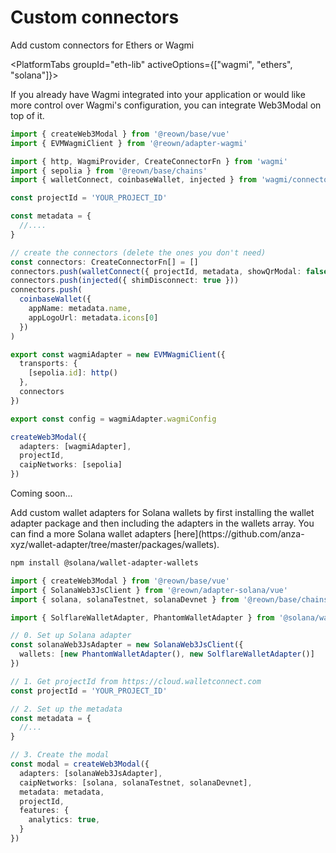 
# Custom connectors

Add custom connectors for Ethers or Wagmi

<PlatformTabs groupId="eth-lib" activeOptions={["wagmi", "ethers", "solana"]}>
<PlatformTabItem value="wagmi">

If you already have Wagmi integrated into your application or would like more control over Wagmi's configuration, you can integrate Web3Modal on top of it.

```ts
import { createWeb3Modal } from '@reown/base/vue'
import { EVMWagmiClient } from '@reown/adapter-wagmi'

import { http, WagmiProvider, CreateConnectorFn } from 'wagmi'
import { sepolia } from '@reown/base/chains'
import { walletConnect, coinbaseWallet, injected } from 'wagmi/connectors'

const projectId = 'YOUR_PROJECT_ID'

const metadata = {
  //....
}

// create the connectors (delete the ones you don't need)
const connectors: CreateConnectorFn[] = []
connectors.push(walletConnect({ projectId, metadata, showQrModal: false })) // showQrModal must be false
connectors.push(injected({ shimDisconnect: true }))
connectors.push(
  coinbaseWallet({
    appName: metadata.name,
    appLogoUrl: metadata.icons[0]
  })
)

export const wagmiAdapter = new EVMWagmiClient({
  transports: {
    [sepolia.id]: http()
  },
  connectors
})

export const config = wagmiAdapter.wagmiConfig

createWeb3Modal({
  adapters: [wagmiAdapter],
  projectId,
  caipNetworks: [sepolia]
})
```

</PlatformTabItem>
<PlatformTabItem value="ethers">

Coming soon...

</PlatformTabItem>
<PlatformTabItem value="solana">
Add custom wallet adapters for Solana wallets by first installing the wallet adapter package and then including the adapters in the wallets array. You can find a more Solana wallet adapters [here](https://github.com/anza-xyz/wallet-adapter/tree/master/packages/wallets).

```bash npm2yarn
npm install @solana/wallet-adapter-wallets
```

```ts
import { createWeb3Modal } from '@reown/base/vue'
import { SolanaWeb3JsClient } from '@reown/adapter-solana/vue'
import { solana, solanaTestnet, solanaDevnet } from '@reown/base/chains'

import { SolflareWalletAdapter, PhantomWalletAdapter } from '@solana/wallet-adapter-wallets'

// 0. Set up Solana adapter
const solanaWeb3JsAdapter = new SolanaWeb3JsClient({
  wallets: [new PhantomWalletAdapter(), new SolflareWalletAdapter()]
})

// 1. Get projectId from https://cloud.walletconnect.com
const projectId = 'YOUR_PROJECT_ID'

// 2. Set up the metadata
const metadata = {
  //...
}

// 3. Create the modal
const modal = createWeb3Modal({
  adapters: [solanaWeb3JsAdapter],
  caipNetworks: [solana, solanaTestnet, solanaDevnet],
  metadata: metadata,
  projectId,
  features: {
    analytics: true,
  }
})
```
</PlatformTabItem>
</PlatformTabs>